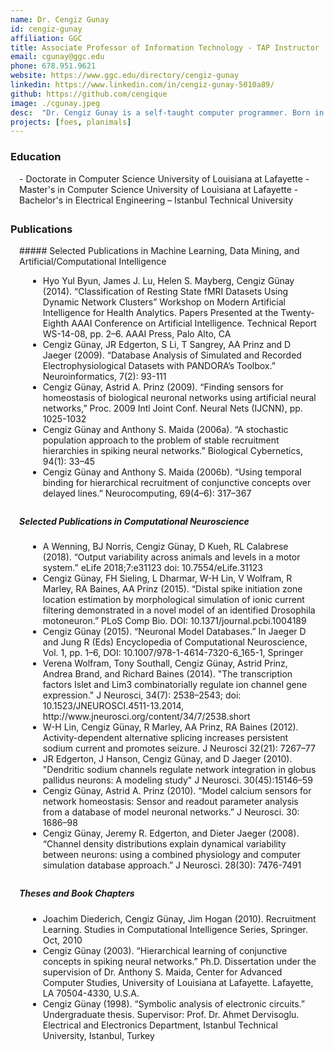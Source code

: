 ```yaml
---
name: Dr. Cengiz Gunay
id: cengiz-gunay
affiliation: GGC
title: Associate Professor of Information Technology - TAP Instructor
email: cgunay@ggc.edu
phone: 678.951.9621
website: https://www.ggc.edu/directory/cengiz-gunay
linkedin: https://www.linkedin.com/in/cengiz-gunay-5010a89/
github: https://github.com/cengique
image: ./cgunay.jpeg
desc:  "Dr. Cengiz Gunay is a self-taught computer programmer. Born in Turkey, he completed a bachelor's degree with an electronics and telecommunications focus, while also training in software engineering and open source software. After moving to the U.S. for graduate school, he switched to computer science and specialized in artificial intelligence and neural networks. After this, he pursued postdoctoral research in computational neuroscience, which is the study of the brain using computers. Gunay's webpage at the Prinz Lab details his research and teaching experience. Also see his software development projects page for past students projects and events."
projects: [foes, planimals]
---
```


### Education
<div style="margin-left:1em; margin-bottom:2em">
- Doctorate in Computer Science University of Louisiana at Lafayette
- Master's in Computer Science University of Louisiana at Lafayette
- Bachelor's in Electrical Engineering – Istanbul Technical University
</div>

### Publications
<div style="margin-left:1em; margin-bottom:2em">
##### Selected Publications in Machine Learning, Data Mining, and Artificial/Computational Intelligence
<ul style="list-style-type: disc;width: 90%; margin-left:1em; margin-bottom:2em"> 
<li>Hyo Yul Byun, James J. Lu, Helen S. Mayberg, Cengiz Günay (2014). “Classification of Resting State fMRI Datasets Using Dynamic Network Clusters” Workshop on Modern Artificial Intelligence for Health Analytics. Papers Presented at the Twenty-Eighth AAAI Conference on Artificial Intelligence. Technical Report WS-14-08, pp. 2–6. AAAI Press, Palo Alto, CA </li>
<li>Cengiz Günay, JR Edgerton, S Li, T Sangrey, AA Prinz and D Jaeger (2009). “Database Analysis of Simulated and Recorded Electrophysiological Datasets with PANDORA’s Toolbox.” Neuroinformatics, 7(2): 93-111  </li>
<li>Cengiz Günay, Astrid A. Prinz (2009). “Finding sensors for homeostasis of biological neuronal networks using artificial neural networks,” Proc. 2009 Intl Joint Conf. Neural Nets (IJCNN), pp. 1025-1032 </li>
<li>Cengiz Günay and Anthony S. Maida (2006a). “A stochastic population approach to the problem of stable recruitment hierarchies in spiking neural networks.” Biological Cybernetics, 94(1): 33–45 </li>
<li>Cengiz Günay and Anthony S. Maida (2006b). “Using temporal binding for hierarchical recruitment of conjunctive concepts over delayed lines.” Neurocomputing, 69(4–6): 317–367</li>
</ul>

##### Selected Publications in Computational Neuroscience
<ul style="list-style-type: disc;width: 90%; margin-left:1em; margin-bottom:2em"> 
<li>A Wenning, BJ Norris, Cengiz Günay, D Kueh, RL Calabrese (2018). “Output variability across animals and levels in a motor system.” eLife 2018;7:e31123 doi: 10.7554/eLife.31123 </li>
<li>Cengiz Günay, FH Sieling, L Dharmar, W-H Lin, V Wolfram, R Marley, RA Baines, AA Prinz (2015). “Distal spike initiation zone location estimation by morphological simulation of ionic current filtering demonstrated in a novel model of an identified Drosophila motoneuron.” PLoS Comp Bio. DOI: 10.1371/journal.pcbi.1004189 </li>
<li>Cengiz Günay (2015). “Neuronal Model Databases.” In Jaeger D and Jung R (Eds) Encyclopedia of Computational Neuroscience, Vol. 1, pp. 1–6, DOI: 10.1007/978-1-4614-7320-6_165-1, Springer </li>
<li>Verena Wolfram, Tony Southall, Cengiz Günay, Astrid Prinz, Andrea Brand, and Richard Baines (2014). "The transcription factors Islet and Lim3 combinatorially regulate ion channel gene expression." J Neurosci, 34(7): 2538–2543; doi: 10.1523/JNEUROSCI.4511-13.2014, http://www.jneurosci.org/content/34/7/2538.short </li>
<li>W-H Lin, Cengiz Günay, R Marley, AA Prinz, RA Baines (2012). Activity-dependent alternative splicing increases persistent sodium current and promotes seizure. J Neurosci 32(21): 7267–77 </li>
<li>JR Edgerton, J Hanson, Cengiz Günay, and D Jaeger (2010). "Dendritic sodium channels regulate network integration in globus pallidus neurons: A modeling study" J Neurosci. 30(45):15146–59  </li>
<li>Cengiz Günay, Astrid A. Prinz (2010). “Model calcium sensors for network homeostasis: Sensor and readout parameter analysis from a database of model neuronal networks.” J Neurosci. 30: 1686–98  </li>
<li>Cengiz Günay, Jeremy R. Edgerton, and Dieter Jaeger (2008). “Channel density distributions explain dynamical variability between neurons: using a combined physiology and computer simulation database approach.” J Neurosci. 28(30): 7476-7491</li>
</ul>

##### Theses and Book Chapters
<ul style="list-style-type: disc;width: 90%; margin-left:1em; margin-bottom:2em"> 
<li>Joachim Diederich, Cengiz Günay, Jim Hogan (2010). Recruitment Learning. Studies in Computational Intelligence Series, Springer. Oct, 2010 </li>
<li>Cengiz Günay (2003). “Hierarchical learning of conjunctive concepts in spiking neural networks.” Ph.D. Dissertation under the supervision of Dr. Anthony S. Maida, Center for Advanced Computer Studies, University of Louisiana at Lafayette. Lafayette, LA 70504-4330, U.S.A. </li>
<li>Cengiz Günay (1998). “Symbolic analysis of electronic circuits.” Undergraduate thesis. Supervisor: Prof. Dr. Ahmet Dervisoglu. Electrical and Electronics Department, Istanbul Technical University, Istanbul, Turkey </li>
</ul>
</div>